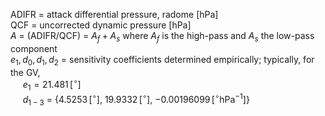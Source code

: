 <p class=box>
ADIFR = attack differential pressure, radome [hPa]  
QCF = uncorrected dynamic pressure [hPa]  
$A$ = (ADIFR/QCF) = $A_{f}+A_{s}$ where $A_{f}$ is the high-pass
and $A_{s}$ the low-pass component  
$e_{1},\,d_{0},\,d{}_{1},\,d_{2}$ = sensitivity
coefficients determined empirically; typically, for the GV,  
\ \ \ \ \ $e_{1}=21.481\,[^{\circ}]$   
\ \ \ \ \ $d_{1-3}$ = {$4.5253\,[^{\circ}]$, $19.9332\,[^{\circ}]$, $-0.00196099\,[^{\circ}\mathrm{hPa}^{-1}]$}  
</p><p class=box2>  
\begin{equation}
\mathrm{\{AKRD\}}=d_{0}+d_{1}A_{s}+d_{2}\mathrm{\{QCF\}_{s}+}e_{1}A_{f}
(\#eq:newAKRD)
\end{equation}
</p>  
